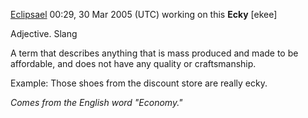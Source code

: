 [[User:Eclipsael|Eclipsael]] 00:29, 30 Mar 2005 (UTC) working on this 
{{wikify}}
'''Ecky''' [ekee] 

Adjective. Slang

A term that describes anything that is mass produced and made to be affordable, and does not have any quality or craftsmanship. 

Example: Those shoes from the discount store are really ecky.

''Comes from the English word "Economy."''